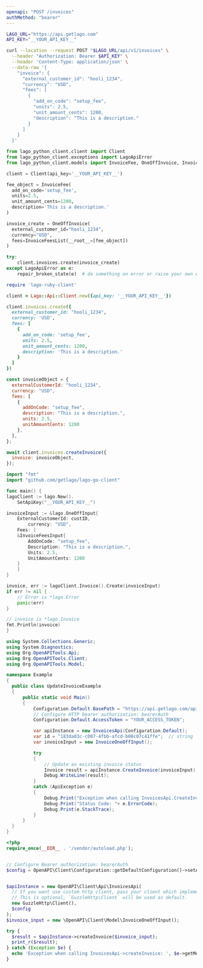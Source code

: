 ```yaml
---
openapi: "POST /invoices"
authMethod: "bearer"
---
```


<RequestExample>

```bash cURL
LAGO_URL="https://api.getlago.com"
API_KEY="__YOUR_API_KEY__"

curl --location --request POST "$LAGO_URL/api/v1/invoices" \
  --header "Authorization: Bearer $API_KEY" \
  --header 'Content-Type: application/json' \
  --data-raw '{
    "invoice": {
      "external_customer_id": "hooli_1234",
      "currency": "USD",
      "fees": [
        {
          "add_on_code": "setup_fee",
          "units": 2.5,
          "unit_amount_cents": 1200,
          "description": "This is a description."
        }
      ]
    }
  }'
```

```python Python
from lago_python_client.client import Client
from lago_python_client.exceptions import LagoApiError
from lago_python_client.models import InvoiceFee, OneOffInvoice, InvoiceFeesList

client = Client(api_key='__YOUR_API_KEY__')

fee_object = InvoiceFee(
  add_on_code='setup_fee',
  units=2.5,
  unit_amount_cents=1200,
  description='This is a description.'
)

invoice_create = OneOffInvoice(
  external_customer_id="hooli_1234",
  currency="USD",
  fees=InvoiceFeesList(__root__=[fee_object])
)

try:
    client.invoices.create(invoice_create)
except LagoApiError as e:
    repair_broken_state(e)  # do something on error or raise your own exception
```

```ruby Ruby
require 'lago-ruby-client'

client = Lago::Api::Client.new({api_key: '__YOUR_API_KEY__'})

client.invoices.create({
  external_customer_id: "hooli_1234",
  currency: 'USD',
  fees: [
    {
      add_on_code: 'setup_fee',
      units: 2.5,
      unit_amount_cents: 1200,
      description: 'This is a description.'
    }
  ]
})
```

```js Node.js
const invoiceObject = {
  externalCustomerId: "hooli_1234",
  currency: "USD",
  fees: [
    {
      addOnCode: "setup_fee",
      description: "This is a description.",
      units: 2.5,
      unitAmountCents: 1200
    },
  ],
};

await client.invoices.createInvoice({
  invoice: invoiceObject,
});
```

```go Go
import "fmt"
import "github.com/getlago/lago-go-client"

func main() {
lagoClient := lago.New().
    SetApiKey("__YOUR_API_KEY__")

invoiceInput := &lago.OneOffInput{
    ExternalCustomerId: custID,
        currency: "USD",
    Fees: [
    &InvoiceFeesInput{
        AddOnCode: "setup_fee",
        Description: "This is a description.",
        Units: 2.5,
        UnitAmountCents: 1200
    }
    ]
}

invoice, err := lagoClient.Invoice().Create(invoiceInput)
if err != nil {
    // Error is *lago.Error
    panic(err)
}

// invoice is *lago.Invoice
fmt.Println(invoice)
}
```

```csharp C#
using System.Collections.Generic;
using System.Diagnostics;
using Org.OpenAPITools.Api;
using Org.OpenAPITools.Client;
using Org.OpenAPITools.Model;

namespace Example
{
  public class UpdateInvoiceExample
  {
      public static void Main()
      {
          Configuration.Default.BasePath = "https://api.getlago.com/api/v1";
          // Configure HTTP bearer authorization: bearerAuth
          Configuration.Default.AccessToken = "YOUR_ACCESS_TOKEN";

          var apiInstance = new InvoicesApi(Configuration.Default);
          var id = "183da83c-c007-4fbb-afcd-b00c07c41ffe";  // string | ID of the existing Lago Invoice
          var invoiceInput = new InvoiceOneOffInput();

          try
          {
              // Update an existing invoice status
              Invoice result = apiInstance.CreateInvoice(invoiceInput);
              Debug.WriteLine(result);
          }
          catch (ApiException e)
          {
              Debug.Print("Exception when calling InvoicesApi.CreateInvoice: " + e.Message );
              Debug.Print("Status Code: "+ e.ErrorCode);
              Debug.Print(e.StackTrace);
          }
      }
  }
}
```

```php PHP
<?php
require_once(__DIR__ . '/vendor/autoload.php');


// Configure Bearer authorization: bearerAuth
$config = OpenAPI\Client\Configuration::getDefaultConfiguration()->setAccessToken('YOUR_ACCESS_TOKEN');


$apiInstance = new OpenAPI\Client\Api\InvoicesApi(
  // If you want use custom http client, pass your client which implements `GuzzleHttp\ClientInterface`.
  // This is optional, `GuzzleHttp\Client` will be used as default.
  new GuzzleHttp\Client(),
  $config
);
$invoice_input = new \OpenAPI\Client\Model\InvoiceOneOffInput();

try {
  $result = $apiInstance->createInvoice($invoice_input);
  print_r($result);
} catch (Exception $e) {
  echo 'Exception when calling InvoicesApi->createInvoice: ', $e->getMessage(), PHP_EOL;
}
```

</RequestExample>

